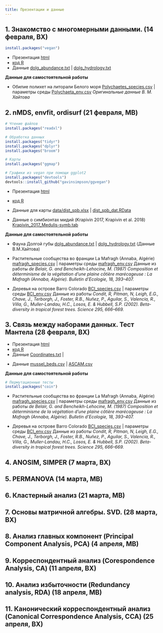 ```yaml
---
title: Презентации и данные
---
```


## 1. Знакомство с многомерными данными. (14 февраля, ВХ)

```r
install.packages("vegan")
```

- Презентация [html](01_multivariate_data_and_dissimilarities.html)
- [код R](01_multivariate_data_and_dissimilarities_code.R)
<!-- - Данные [Protein.txt](data/Protein.txt) -->
- Данные [dolg_abundance.txt](data/dolg_abundance.txt) | [dolg_hydrology.txt](data/dolg_hydrology.txt)


**Данные для самостоятельной работы**

- Обилие полихет на литорали Белого моря [Polychaetes_species.csv](data/Polychaetes_species.csv) | параметры среды [Polychaeta_env.csv](data/Polychaeta_env.csv)
*Оригинальные данные В. М. Хайтова*



## 2. nMDS, envfit, ordisurf (21 февраля, МВ)

```r
# Чтение файлов
install.packages("readxl")

# Обработка данных
install.packages("tidyr")
install.packages("dplyr")
install.packages("broom")

# Карты
install.packages("ggmap")

# Графики из vegan при помощи ggplot2
install.packages("devtools")
devtools::install_github("gavinsimpson/ggvegan")
```

- Презентация [html](02_nMDS.html)
- [код R](02_nMDS_code.R)

- Данные для карты [data/dist_spb.xlsx](data/dist_spb.xlsx) | [dist_spb_dat.RData](data/dist_spb_dat.RData)
- Данные о симбионтах мидий (Krapivin 2017, Krapivin et al. 2018) [Krapivin_2017_Medulis-symb.tab](data/Krapivin_2017_Medulis-symb.tab)


**Данные для самостоятельной работы**

- Фауна Долгой губы [dolg_abundance.txt](data/dolg_abundance.txt) | [dolg_hydrology.txt](data/dolg_hydrology.txt) (Данные В.М.Хайтова)

- Растительные сообщества во франции La Mafragh (Annaba, Algérie)  [mafragh_species.csv](data/mafragh_species.csv) | параметры среды [mafragh_env.csv](data/mafragh_env.csv)
Данные из работы  *de Belair, G. and Bencheikh-Lehocine, M. (1987) Composition et déterminisme de la végétation d'une plaine côtière marécageuse : La Mafragh (Annaba, Algérie). Bulletin d'Ecologie, 18, 393–407.*

- Деревья на острове Barro Colorado [BCI_species.csv](data/BCI_species.csv) | параметры среды [BCI_env.csv](data/BCI_env.csv)
Данные из работы *Condit, R, Pitman, N, Leigh, E.G., Chave, J., Terborgh, J., Foster, R.B., Nuñez, P., Aguilar, S., Valencia, R., Villa, G., Muller-Landau, H.C., Losos, E. & Hubbell, S.P. (2002). Beta-diversity in tropical forest trees. Science 295, 666–669.*

## 3. Связь между наборами данных. Тест Мантела (28 февраля, ВХ)


- Презентация [html](03_Mantel_correlation-based_methods.html)
- [код R](03_Mantel_correlation-based_methods.R)
- Данные [Coordinates.txt](data/Coordinates.txt) |


<!-- - Презентация [html](04_ANOSIM_SIMPER.html) -->
<!-- - [код R](04_ANOSIM_SIMPER.R) -->
- Данные [mussel_beds.csv](data/mussel_beds.csv) | [ASCAM.csv](data/ASCAM.csv)



**Данные для самостоятельной работы**


```r
# Пермутационные тесты
install.packages("coin")
```

- Растительные сообщества во франции La Mafragh (Annaba, Algérie)  [mafragh_species.csv](data/mafragh_species.csv) | параметры среды [mafragh_env.csv](data/mafragh_env.csv)
Данные из работы  *de Belair, G. and Bencheikh-Lehocine, M. (1987) Composition et déterminisme de la végétation d'une plaine côtière marécageuse : La Mafragh (Annaba, Algérie). Bulletin d'Ecologie, 18, 393–407.*

- Деревья на острове Barro Colorado [BCI_species.csv](data/BCI_species.csv) | параметры среды [BCI_env.csv](data/BCI_env.csv)
Данные из работы *Condit, R, Pitman, N, Leigh, E.G., Chave, J., Terborgh, J., Foster, R.B., Nuñez, P., Aguilar, S., Valencia, R., Villa, G., Muller-Landau, H.C., Losos, E. & Hubbell, S.P. (2002). Beta-diversity in tropical forest trees. Science 295, 666–669.*



## 4. ANOSIM, SIMPER (7 марта, ВХ)

<!-- - Презентация [html](04_ANOSIM_SIMPER.html) -->
<!-- - [код R](04_ANOSIM_SIMPER.R) -->
<!-- - Данные [mussel_beds.csv](data/mussel_beds.csv) | [ASCAM.csv](data/ASCAM.csv)  -->

<!-- **Данные для самостоятельной работы** -->

<!-- - Сообщества макробентоса в экспериментах с искусственно созданными друзами мидий [mussel_experiment.csv](data/mussel_experiment.csv)   -->
<!-- Данные из работы *Хайтов В. М.Бровкина Ю.Б. Механизмы заселения друз Mytilus edulis Linnaeus, 1758 (Bivalvia: Mytilidae) обитателями беломорского песчаного пляжа // БИОЛОГИЯ МОРЯ, 2014. — Vol. 40, — № 4. — P. 302-308*    -->

<!-- - Сообщества макробентоса в друзах мидий [mussel_patches.csv](data/mussel_patches.csv)   -->
<!-- Данные из работы *Хайтов В. М., Артемьева А. В., Фокин М. В., Яковис Е. Л. Структурно-динамическая организация консорциев друз Mytilus edulis на литорали губы Долгой острова Большого Соловецкого. Ч. II. Структура и динамика сообщества, связанного с друзами  Вестн. С.-Петерб. ун-та. Сер. 3. 2002. Вып. 4 (№ 27). С. 18−29.*    -->


## 5. PERMANOVA (14 марта, МВ)

<!-- ```{r eval=FALSE} -->
<!-- install.packages("readxl") -->
<!-- ``` -->

<!-- - Презентация [html](05_perMANOVA.html) -->
<!-- - [код R](05_perMANOVA.R) -->
<!-- - Данные [pesch.csv](data/pesch.csv) | [simulated_data.csv](data/simulated_data.csv)  -->

<!-- **Данные для самостоятельной работы** -->

<!-- [Пояснения к датасетам и задание](07_perMANOVA_task.html) -->

<!-- - Влияние выпаса скота на зообентос рек о.Тасмания [Grazing_Magierowski_et_al_2015.xls](data/Grazing_Magierowski_et_al_2015.xls)   -->
<!-- *Magierowski, RH, Davies, PE, Read, SM (2015). Biological and physical data collected from river sites selected across a gradient of catchment area under grazing in northern Tasmania., Version 1. http://doi.org/10.4227/05/54BEEE248D22B. ÆKOS Data Portal, rights owned by University of Tasmania. Accessed 02 Mar 2017.* -->

<!-- - Гематология сонных ящериц _Tiliqua rugosa_ [Sleepy lizard.xlsx](data/Sleepy lizard.xlsx)   -->
<!-- *Smyth, A. K., Smee, E., Godfrey, S. S., Crowther, M., Phalen, D. (2014). Haematology of the Sleepy Lizard (Tiliqua rugosa) in Australia's cereal croplands, 2010, Version 1.0. http://doi.org/10.4227/05/537C5C5553F9E. ÆKOS Data Portal, rights owned by University of Adelaide, University of Sydney, Commonwealth Scientific and Industrial Research Organisation. Accessed 03 Mar 2017.* -->


## 6. Кластерный анализ (21 марта, МВ)

<!-- ```{r eval=FALSE} -->
<!-- install.packages(c("candisc", "ape", "dendextend", "cluster", "pvclust")) -->
<!-- ``` -->

<!-- - Презентация [html](06_cluster_analysis.html) -->
<!-- - [код R](06_cluster_analysis.R) -->

<!-- **Данные для самостоятельной работы** -->

<!-- С прошлого занятия. -->

## 7. Основы матричной алгебры. SVD. (28 марта, ВХ)

<!-- ```{r eval=FALSE} -->
<!-- install.packages("jpeg") -->
<!-- ``` -->


<!-- - Презентация [html](07_introduction_to_matrix_algebra_new.html) -->
<!-- - [код R](07_introduction_to_matrix_algebra.R) -->
<!-- - Данные [Матрица](data/face.rda)  -->


<!-- [**Данные для самостоятельной работы**](07_matrix_algebra_task.html) -->


## 8. Анализ главных компонент (Principal Component Analysis, PCA) (4 апреля, МВ)

<!-- ```{r eval=FALSE} -->
<!-- install.packages(c("cowplot", "geomorph")) -->
<!-- ``` -->

<!-- - Презентация [html](08_PCA_new.html) -->
<!-- - [код R](08_PCA_code.R) -->
<!-- - Данные [jellyfish.csv](data/jellyfish.csv) | [protein.csv](data/protein.csv) -->

<!-- **Данные для самостоятельной работы** -->
<!-- - Ирисы --- iris{datasets} -->

<!-- (Геометрическаая) морфометрия -->

<!-- - Презентация [html](08_PCA_geometric_morphometrics.html) -->
<!-- - [код R](08_PCA_geometric_morphometrics_code.R) -->
<!-- - Данные [turtles.txt](data/turtles.txt) -->

## 9. Корреспондентный анализ (Corespondence Analysis, CA) (11 апреля, ВХ)

<!-- - Презентация [html](09_CA_and_CA_calculation.html) -->
<!-- - [код R](09_CA_vs_PCA_CA_calculation.R) -->
<!-- - Данные [macnally.xlsx](data/macnally.xlsx)  -->

<!-- **Данные для самостоятельной работы** -->

<!-- ```{r eval=FALSE} -->
<!-- install.packages("ade4") -->
<!-- ``` -->

<!-- - растительные сообщества во франции La Mafragh (Annaba, Algérie)  [mafragh_species.csv](data/mafragh_species.csv) -->
<!-- - Крысы [bolger1.csv](data/bolger1.csv)  -->
<!-- - Бабочки --- butterfly{ade4} -->

## 10. Анализ избыточности (Redundancy analysis, RDA) (18 апреля, МВ)

<!-- - Презентация [html](10_RDA.html) -->
<!-- - [код R](10_RDA.R) -->
<!-- - Данные butterfly{ade4} -->

<!-- **Данные для самостоятельной работы** -->

<!-- ```{r eval=FALSE} -->
<!-- install.packages("DAAG") -->
<!-- ``` -->

<!-- - Влияние выпаса скота на зообентос рек о.Тасмания [Grazing_Magierowski_et_al_2015.xls](data/Grazing_Magierowski_et_al_2015.xls)   -->
<!-- *Magierowski, RH, Davies, PE, Read, SM (2015). Biological and physical data collected from river sites selected across a gradient of catchment area under grazing in northern Tasmania., Version 1. http://doi.org/10.4227/05/54BEEE248D22B. ÆKOS Data Portal, rights owned by University of Tasmania. Accessed 02 Mar 2017.* -->
<!-- - Морфометрия поссумов в Австралии possum{DAAG}, possumsites{DAAG}   -->
<!-- *Lindenmayer, D. B., Viggers, K. L., Cunningham, R. B., and Donnelly, C. F. 1995. Morphological variation among columns of the mountain brushtail possum, Trichosurus caninus Ogilby (Phalangeridae: Marsupiala). Australian Journal of Zoology 43: 449-458.* -->

## 11. Канонический корреспондентный анализ (Canonical Correspondence Analysis, CCA) (25 апреля, ВХ)


<!-- ```{r eval=FALSE} -->
<!-- install.packages("DAAG") -->
<!-- install.packages("akima") -->
<!-- install.packages("reshape2") -->
<!-- ``` -->


<!-- - Презентация [html](11_1_CCA.html) -->
<!-- - [код R](11_1_CCA.R) -->


<!-- - Влияние выпаса скота на зообентос рек о.Тасмания [Grazing_Magierowski_et_al_2015.xls](data/Grazing_Magierowski_et_al_2015.xls) -->
<!-- *Magierowski, RH, Davies, PE, Read, SM (2015). Biological and physical data collected from river sites selected across a gradient of catchment area under grazing in northern Tasmania., Version 1. http://doi.org/10.4227/05/54BEEE248D22B. ÆKOS Data Portal, rights owned by University of Tasmania. Accessed 02 Mar 2017.* -->

<!-- - Сообщества бентоса Долгой губы о. Большого Соловецкого [dolg_abundance.txt](data/dolg_abundance.txt) | параметры среды [dolg_hydrology.txt](data/dolg_hydrology.txt) -->
<!-- *Оригинальные данные В. М. Хайтова*    -->

<!-- - Обилие полихет на литорали Белого моря [Polychaetes_species.csv](data/Polychaetes_species.csv) | параметры среды [Polychaeta_env.csv](data/Polychaeta_env.csv)   -->
<!-- *Оригинальные данные В. М. Хайтова*    -->

<!-- - растительные сообщества во франции La Mafragh (Annaba, Algérie)  [mafragh_species.csv](data/mafragh_species.csv) | параметры среды [mafragh_env.csv](data/mafragh_env.csv)   -->
<!-- Данные из работы  *de Belair, G. and Bencheikh-Lehocine, M. (1987) Composition et déterminisme de la végétation d'une plaine côtière marécageuse : La Mafragh (Annaba, Algérie). Bulletin d'Ecologie, 18, 393–407.*  -->

<!-- - Деревья на острове Barro Colorado [BCI_species.csv](data/BCI_species.csv) | параметры среды [BCI_env.csv](data/BCI_env.csv)   -->
<!-- Данные из работы *Condit, R, Pitman, N, Leigh, E.G., Chave, J., Terborgh, J., Foster, R.B., Nuñez, P., Aguilar, S., Valencia, R., Villa, G., Muller-Landau, H.C., Losos, E. & Hubbell, S.P. (2002). Beta-diversity in tropical forest trees. Science 295, 666–669.* -->


